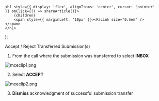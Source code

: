 

    <h1 style={{ display: 'flex', alignItems: 'center', cursor: 'pointer' }} onClick={() => shareArticle()}>
        {children} 
        <span style={{ marginLeft: '10px' }}><FaLink size="0.6em" /></span>
    </h1>
);

<ToastContainer />

<ClickableTitle>Accept / Reject Transferred Submission(s)</ClickableTitle>




1. From the call where the submission was transferred to select **INBOX**


![mceclip1.png](../../../resources/article-images/4413760433811-Accept-Reject-Transferred-Submission-s_1.png)


2. Select **ACCEPT**


![mceclip2.png](../../../resources/article-images/4413760433811-Accept-Reject-Transferred-Submission-s_2.png)


3. **Dismiss** acknowledgment of successful submission transfer



